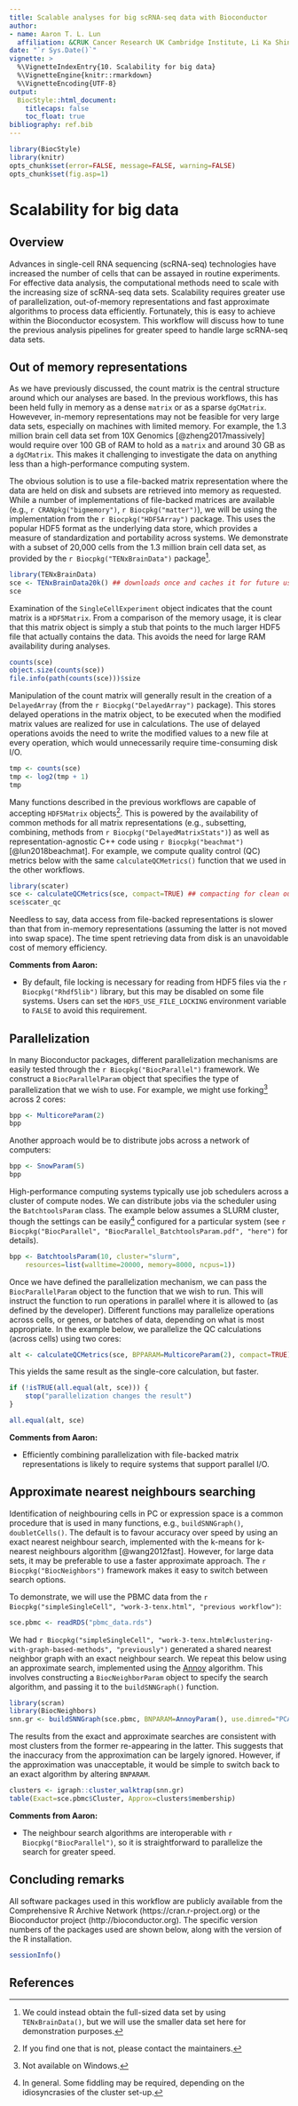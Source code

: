 ```yaml
---
title: Scalable analyses for big scRNA-seq data with Bioconductor 
author:
- name: Aaron T. L. Lun
  affiliation: &CRUK Cancer Research UK Cambridge Institute, Li Ka Shing Centre, Robinson Way, Cambridge CB2 0RE, United Kingdom
date: "`r Sys.Date()`"
vignette: >
  %\VignetteIndexEntry{10. Scalability for big data}
  %\VignetteEngine{knitr::rmarkdown}
  %\VignetteEncoding{UTF-8}
output:
  BiocStyle::html_document:
    titlecaps: false
    toc_float: true
bibliography: ref.bib
---
```


```r
library(BiocStyle)
library(knitr)
opts_chunk$set(error=FALSE, message=FALSE, warning=FALSE)
opts_chunk$set(fig.asp=1)
```

# Scalability for big data

## Overview

Advances in single-cell RNA sequencing (scRNA-seq) technologies have increased the number of cells that can be assayed in routine experiments.
For effective data analysis, the computational methods need to scale with the increasing size of scRNA-seq data sets.
Scalability requires greater use of parallelization, out-of-memory representations and fast approximate algorithms to process data efficiently.
Fortunately, this is easy to achieve within the Bioconductor ecosystem.
This workflow will discuss how to tune the previous analysis pipelines for greater speed to handle large scRNA-seq data sets.

## Out of memory representations

As we have previously discussed, the count matrix is the central structure around which our analyses are based.
In the previous workflows, this has been held fully in memory as a dense `matrix` or as a sparse `dgCMatrix`.
Howevever, in-memory representations may not be feasible for very large data sets, especially on machines with limited memory.
For example, the 1.3 million brain cell data set from 10X Genomics [@zheng2017massively] would require over 100 GB of RAM to hold as a `matrix` and around 30 GB as a `dgCMatrix`.
This makes it challenging to investigate the data on anything less than a high-performance computing system.

The obvious solution is to use a file-backed matrix representation where the data are held on disk and subsets are retrieved into memory as requested.
While a number of implementations of file-backed matrices are available (e.g., `r CRANpkg("bigmemory")`, `r Biocpkg("matter")`),
we will be using the implementation from the `r Biocpkg("HDF5Array")` package.
This uses the popular HDF5 format as the underlying data store, which provides a measure of standardization and portability across systems. 
We demonstrate with a subset of 20,000 cells from the 1.3 million brain cell data set, as provided by the `r Biocpkg("TENxBrainData")` package^[We could instead obtain the full-sized data set by using `TENxBrainData()`, but we will use the smaller data set here for demonstration purposes.].

```r
library(TENxBrainData)
sce <- TENxBrainData20k() ## downloads once and caches it for future use.
sce
```

Examination of the `SingleCellExperiment` object indicates that the count matrix is a `HDF5Matrix`.
From a comparison of the memory usage, it is clear that this matrix object is simply a stub that points to the much larger HDF5 file that actually contains the data.
This avoids the need for large RAM availability during analyses.

```r
counts(sce)
object.size(counts(sce))
file.info(path(counts(sce)))$size
```

Manipulation of the count matrix will generally result in the creation of a `DelayedArray` (from the `r Biocpkg("DelayedArray")` package).
This stores delayed operations in the matrix object, to be executed when the modified matrix values are realized for use in calculations. 
The use of delayed operations avoids the need to write the modified values to a new file at every operation, which would unnecessarily require time-consuming disk I/O.

```r
tmp <- counts(sce)
tmp <- log2(tmp + 1)
tmp
```

Many functions described in the previous workflows are capable of accepting `HDF5Matrix` objects^[If you find one that is not, please contact the maintainers.].
This is powered by the availability of common methods for all matrix representations (e.g., subsetting, combining, methods from `r Biocpkg("DelayedMatrixStats")`)
as well as representation-agnostic C++ code using `r Biocpkg("beachmat")` [@lun2018beachmat].
For example, we compute quality control (QC) metrics below with the same `calculateQCMetrics()` function that we used in the other workflows.

```r
library(scater)
sce <- calculateQCMetrics(sce, compact=TRUE) ## compacting for clean output.
sce$scater_qc
```

Needless to say, data access from file-backed representations is slower than that from in-memory representations (assuming the latter is not moved into swap space).
The time spent retrieving data from disk is an unavoidable cost of memory efficiency.

**Comments from Aaron:**

- By default, file locking is necessary for reading from HDF5 files via the `r Biocpkg("Rhdf5lib")` library, but this may be disabled on some file systems.
Users can set the `HDF5_USE_FILE_LOCKING` environment variable to `FALSE` to avoid this requirement.

## Parallelization

In many Bioconductor packages, different parallelization mechanisms are easily tested through the `r Biocpkg("BiocParallel")` framework.
We construct a `BiocParallelParam` object that specifies the type of parallelization that we wish to use.
For example, we might use forking^[Not available on Windows.] across 2 cores:

```r
bpp <- MulticoreParam(2)
bpp
```

Another approach would be to distribute jobs across a network of computers:

```r
bpp <- SnowParam(5)
bpp
```

High-performance computing systems typically use job schedulers across a cluster of compute nodes.
We can distribute jobs via the scheduler using the `BatchtoolsParam` class.
The example below assumes a SLURM cluster, though the settings can be easily^[In general. Some fiddling may be required, depending on the idiosyncrasies of the cluster set-up.] configured for a particular system (see `r Biocpkg("BiocParallel", "BiocParallel_BatchtoolsParam.pdf", "here")` for details).

```r
bpp <- BatchtoolsParam(10, cluster="slurm",
	resources=list(walltime=20000, memory=8000, ncpus=1))
```

Once we have defined the parallelization mechanism, we can pass the `BiocParallelParam` object to the function that we wish to run.
This will instruct the function to run operations in parallel where it is allowed to (as defined by the developer).
Different functions may parallelize operations across cells, or genes, or batches of data, depending on what is most appropriate.
In the example below, we parallelize the QC calculations (across cells) using two cores:

```r
alt <- calculateQCMetrics(sce, BPPARAM=MulticoreParam(2), compact=TRUE)
```

This yields the same result as the single-core calculation, but faster.

```r
if (!isTRUE(all.equal(alt, sce))) {
	stop("parallelization changes the result")
}
```

```r
all.equal(alt, sce) 
```

**Comments from Aaron:**

- Efficiently combining parallelization with file-backed matrix representations is likely to require systems that support parallel I/O.

## Approximate nearest neighbours searching

Identification of neighbouring cells in PC or expression space is a common procedure that is used in many functions, e.g., `buildSNNGraph()`, `doubletCells()`.
The default is to favour accuracy over speed by using an exact nearest neighbour search, implemented with the k-means for k-nearest neighbours algorithm [@wang2012fast]. 
However, for large data sets, it may be preferable to use a faster approximate approach.
The `r Biocpkg("BiocNeighbors")` framework makes it easy to switch between search options.

To demonstrate, we will use the PBMC data from the `r Biocpkg("simpleSingleCell", "work-3-tenx.html", "previous workflow")`:

```r
sce.pbmc <- readRDS("pbmc_data.rds")
```

We had `r Biocpkg("simpleSingleCell", "work-3-tenx.html#clustering-with-graph-based-methods", "previously")` generated a shared nearest neighbor graph with	an exact neighbour search.
We repeat this below using an approximate search, implemented using the [Annoy](https://github.com/spotify/Annoy) algorithm.
This involves constructing a `BiocNeighborParam` object to specify the search algorithm, and passing it to the `buildSNNGraph()` function.

```r
library(scran)
library(BiocNeighbors)
snn.gr <- buildSNNGraph(sce.pbmc, BNPARAM=AnnoyParam(), use.dimred="PCA")
```

The results from the exact and approximate searches are consistent with most clusters from the former re-appearing in the latter.
This suggests that the inaccuracy from the approximation can be largely ignored.
However, if the approximation was unacceptable, it would be simple to switch back to an exact algorithm by altering `BNPARAM`.

```r
clusters <- igraph::cluster_walktrap(snn.gr)
table(Exact=sce.pbmc$Cluster, Approx=clusters$membership)
```

**Comments from Aaron:**

- The neighbour search algorithms are interoperable with `r Biocpkg("BiocParallel")`, so it is straightforward to parallelize the search for greater speed.

## Concluding remarks

All software packages used in this workflow are publicly available from the Comprehensive R Archive Network (https://cran.r-project.org) or the Bioconductor project (http://bioconductor.org).
The specific version numbers of the packages used are shown below, along with the version of the R installation.

```r
sessionInfo()
```

## References 
